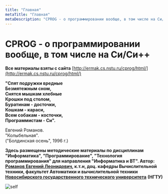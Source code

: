 ```yaml
---
title: "Главная"
metaTitle: "Главная"
metaDescription: "CPROG - о программировании вообще, в том числе на Си/Си++"
---
```


# CPROG - о программировании вообще, в том числе на Си/Си++

**Все материалы взяты с сайта** [http://ermak.cs.nstu.ru/cprog/html/](http://ermak.cs.nstu.ru/cprog/html/)

**"Спят подружки вредные  
 Безмятежным сном,  
Снятся мышкам хлебные  
 Крошки под столом,  
Буратинам - досточки,  
 Кошкам - караси,  
Всем собакам - косточки,  
 Программистам - Си".**

Евгений Романов.  
"Колыбельная".  
\("Болдинская осень", 1996 г.\)

<Grid fluid>
  <Row>
    <Col lg={8} md={8} sm={6} xs={12}>

**Здесь размещены методические материалы по дисциплинам "Информатика",
"Программирование", "Технология программирования" для направления
"Информатика и ВТ". Автор:** [**Романов Евгений
Леонидович**](http://ciu.nstu.ru/kaf/persons/91/?page=182)**, к.т.н, доц.
кафедры Вычислительной техники, факультет Автоматики и вычислительной
техники** [**Новосибирского государственного технического
университета**](http://www.nstu.ru/) **\(НГТУ\)**
    </Col>
    <Col lg={4} md={4} sm={6} xs={12}>

![self](./Self.jpg)
    </Col>
  </Row>
</Grid>